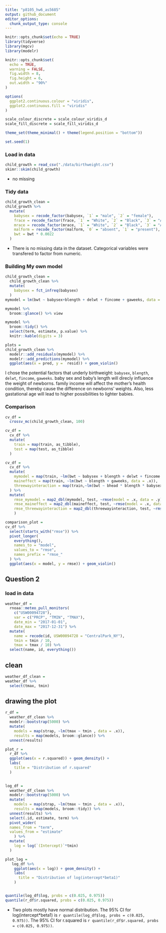 ```yaml
---
title: "p8105_hw6_as5685"
output: github_document
editor_options: 
  chunk_output_type: console
---
```


```r
knitr::opts_chunk$set(echo = TRUE)
library(tidyverse)
library(mgcv)
library(modelr)

knitr::opts_chunk$set(
  echo = TRUE,
  warning = FALSE,
  fig.width = 8,
  fig.height = 6,
  out.width = "90%"
)

options(
  ggplot2.continuous.colour = "viridis",
  ggplot2.continuous.fill = "viridis"
)

scale_colour_discrete = scale_colour_viridis_d
scale_fill_discrete = scale_fill_viridis_d

theme_set(theme_minimal() + theme(legend.position = "bottom"))

set.seed(1)
```


### Load in data
```r
child_growth = read_csv("./data/birthweight.csv")
skimr::skim(child_growth)
```
* no missing

### Tidy data

```r
child_growth_clean = 
child_growth %>% 
  mutate(
    babysex = recode_factor(babysex, `1` = "male", `2` = "female"),
    frace = recode_factor(frace, `1` = "White", `2` = "Black", `3` = "Asian", `4` = "Puerto Rican", `8` = "Other", `9` = "Unknown"),
    mrace = recode_factor(mrace, `1` = "White", `2` = "Black", `3` = "Asian", `4` = "Puerto Rican", `8` = "Other"),
    malform = recode_factor(malform, `0` = "absent", `1` = "present"),
    bwt = bwt * 0.0022
  )
```

* There is no missing data in the dataset. Categorical variables were transfered to factor from numeric. 

### Building My own model

```r
child_growth_clean = 
  child_growth_clean %>% 
  mutate(
    babysex = fct_infreq(babysex)
  )
mymodel = lm(bwt ~ babysex+blength + delwt + fincome + gaweeks, data = child_growth_clean)

mymodel %>% 
  broom::glance() %>% view

mymodel %>% 
  broom::tidy() %>% 
  select(term, estimate, p.value) %>% 
  knitr::kable(digits = 3)

plots = 
child_growth_clean %>% 
  modelr::add_residuals(mymodel) %>% 
  modelr::add_predictions(mymodel) %>% 
  ggplot(aes(x = pred, y =  resid)) + geom_violin()

```

I chose the potential factors that underly birthweight: `babysex`, `blength`, `delwt`, `fincome`, `gaweeks`. baby sex and baby's length will direcly influence the weight of newborns. family income will affect the mother's health condition, thereby cause the difference on newborns' weights. Also, less gastational age will lead to higher possibilities to lighter babies. 



### Comparison

```r
cv_df = 
  crossv_mc(child_growth_clean, 100)

cv_df =
  cv_df %>% 
  mutate(
    train = map(train, as_tibble),
    test = map(test, as_tibble)
  )

cv_df = 
  cv_df %>% 
  mutate(
    mymodel = map(train, ~lm(bwt ~ babysex + blength + delwt + fincome + gaweeks, data = .x)),
    maineffect = map(train, ~lm(bwt ~ blength + gaweeks, data = .x)),
    threewayinteraction = map(train,~lm(bwt ~ bhead * blength * babysex, data = .x))
  ) %>% 
  mutate(
    rmse_mymodel = map2_dbl(mymodel, test, ~rmse(model = .x, data = .y)),
    rmse_maineffect = map2_dbl(maineffect, test, ~rmse(model = .x, data = .y)),
    rmse_threewayinteraction = map2_dbl(threewayinteraction, test, ~rmse(model = .x, data = .y))
    )

comparison_plot =
cv_df %>% 
  select(starts_with("rmse")) %>% 
  pivot_longer(
    everything(),
    names_to = "model",
    values_to = "rmse", 
    names_prefix = "rmse_"
  ) %>% 
  ggplot(aes(x = model, y = rmse)) + geom_violin()


```

## Question 2

### load in data
```r
weather_df = 
  rnoaa::meteo_pull_monitors(
    c("USW00094728"),
    var = c("PRCP", "TMIN", "TMAX"), 
    date_min = "2017-01-01",
    date_max = "2017-12-31") %>%
  mutate(
    name = recode(id, USW00094728 = "CentralPark_NY"),
    tmin = tmin / 10,
    tmax = tmax / 10) %>%
  select(name, id, everything())
```


## clean 
```r
weather_df_clean =
weather_df %>% 
  select(tmax, tmin)

```


## drawing the plot
```r
r_df =
  weather_df_clean %>% 
  modelr::bootstrap(5000) %>% 
  mutate(
    models = map(strap, ~lm(tmax ~ tmin , data = .x)),
    results = map(models, broom::glance)) %>% 
  unnest(results)

plot_r = 
  r_df %>%   
  ggplot(aes(x = r.squared)) + geom_density() + 
  labs(
    title = "Distribution of r.squared"
  )
  

log_df =
  weather_df_clean %>% 
  modelr::bootstrap(5000) %>% 
  mutate(
    models = map(strap, ~lm(tmax ~ tmin , data = .x)),
    results = map(models, broom::tidy)) %>% 
  unnest(results) %>% 
  select(.id, estimate, term) %>% 
  pivot_wider(
  names_from = "term",
  values_from = "estimate"
    ) %>% 
  mutate(
    log = log(`(Intercept)`*tmin)
  ) 

plot_log = 
   log_df %>% 
    ggplot(aes(x = log)) + geom_density() +
    labs(
      title = "Distribution of log(intercept*beta1)"
    )


quantile(log_df$log, probs = c(0.025, 0.975))
quantile(r_df$r.squared, probs = c(0.025, 0.975))

```

* Two plots mostly have normal distribution. The 95% CI for log(intercept*beta1) is `r quantile(log_df$log, probs = c(0.025, 0.975))`. The 95% CI for r.squared is `r quantile(r_df$r.squared, probs = c(0.025, 0.975))`. 


















